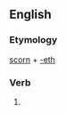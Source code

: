 ==English==

===Etymology===
[[scorn]] + [[-eth]]

===Verb===
{{infl|en|verb form}}

# {{archaic third-person singular of|scorn}}
